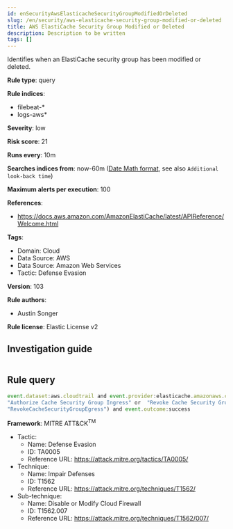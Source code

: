 ```yaml
---
id: enSecurityAwsElasticacheSecurityGroupModifiedOrDeleted
slug: /en/security/aws-elasticache-security-group-modified-or-deleted
title: AWS ElastiCache Security Group Modified or Deleted
description: Description to be written
tags: []
---
```


<div id="aws-elasticache-security-group-modified-or-deleted"></div>

Identifies when an ElastiCache security group has been modified or deleted.

**Rule type**: query

**Rule indices**: 

* filebeat-*
* logs-aws*

**Severity**: low

**Risk score**: 21

**Runs every**: 10m

**Searches indices from**: now-60m ([Date Math format](((ref))/common-options.html#date-math), see also <DocLink id="enSecurityRulesUiCreate" section="set-the-rules-schedule">`Additional look-back time`</DocLink>)

**Maximum alerts per execution**: 100

**References**: 

* https://docs.aws.amazon.com/AmazonElastiCache/latest/APIReference/Welcome.html

**Tags**: 

* Domain: Cloud
* Data Source: AWS
* Data Source: Amazon Web Services
* Tactic: Defense Evasion

**Version**: 103

**Rule authors**: 

* Austin Songer

**Rule license**: Elastic License v2

## Investigation guide

```markdown

```

## Rule query

```js
event.dataset:aws.cloudtrail and event.provider:elasticache.amazonaws.com and event.action:("Delete Cache Security Group" or
"Authorize Cache Security Group Ingress" or  "Revoke Cache Security Group Ingress" or "AuthorizeCacheSecurityGroupEgress" or
"RevokeCacheSecurityGroupEgress") and event.outcome:success

```

**Framework**: MITRE ATT&CK<sup>TM</sup>

* Tactic:
    * Name: Defense Evasion
    * ID: TA0005
    * Reference URL: https://attack.mitre.org/tactics/TA0005/
* Technique:
    * Name: Impair Defenses
    * ID: T1562
    * Reference URL: https://attack.mitre.org/techniques/T1562/
* Sub-technique:
    * Name: Disable or Modify Cloud Firewall
    * ID: T1562.007
    * Reference URL: https://attack.mitre.org/techniques/T1562/007/

